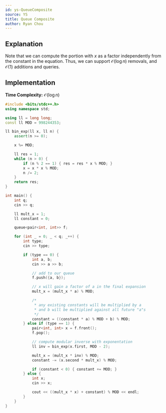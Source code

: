 ```yaml
---
id: ys-QueueComposite
source: YS
title: Queue Composite
author: Ryan Chou
---
```



## Explanation

Note that we can compute the portion with $x$ as a factor independently from the constant in the equation. Thus, we can support $\mathcal{O}(\log n)$ removals, and $\mathcal{O}(1)$ additions and queries.


## Implementation

**Time Complexity:** $\mathcal{O}(\log n)$

<LanguageSection>

<CPPSection>

```cpp
#include <bits/stdc++.h>
using namespace std;

using ll = long long;
const ll MOD = 998244353;

ll bin_exp(ll x, ll n) {
	assert(n >= 0);

	x %= MOD;

	ll res = 1;
	while (n > 0) {
		if (n % 2 == 1) { res = res * x % MOD; }
		x = x * x % MOD;
		n /= 2;
	}
	return res;
}

int main() {
	int q;
	cin >> q;

	ll mult_x = 1;
	ll constant = 0;

	queue<pair<int, int>> f;

	for (int _ = 0; _ < q; _++) {
		int type;
		cin >> type;

		if (type == 0) {
			int a, b;
			cin >> a >> b;

			// add to our queue
			f.push({a, b});

			// x will gain a factor of a in the final expansion
			mult_x = (mult_x * a) % MOD;

			/*
			 * any existing constants will be multiplied by a
			 * and b will be multiplied against all future "a"s
			 */
			constant = ((constant * a) % MOD + b) % MOD;
		} else if (type == 1) {
			pair<int, int> x = f.front();
			f.pop();

			// compute modular inverse with exponentation
			ll inv = bin_exp(x.first, MOD - 2);

			mult_x = (mult_x * inv) % MOD;
			constant -= (x.second * mult_x) % MOD;

			if (constant < 0) { constant += MOD; }
		} else {
			int x;
			cin >> x;

			cout << ((mult_x * x) + constant) % MOD << endl;
		}
	}
}
```

</CPPSection>
</LanguageSection>
